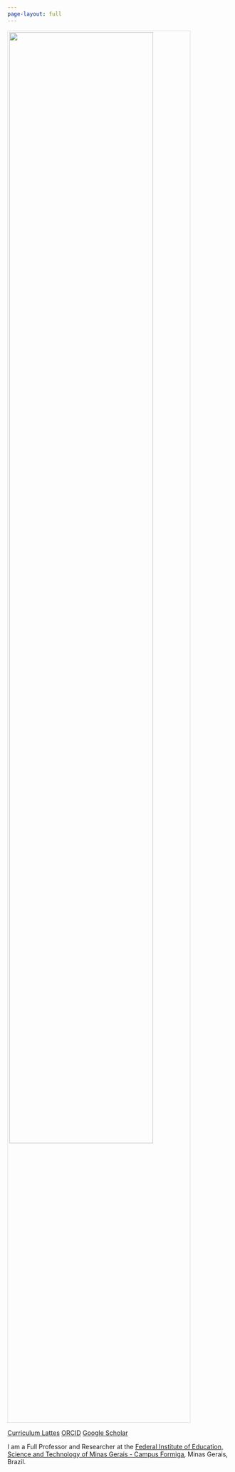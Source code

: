 ```yaml
---
page-layout: full
---
```


::: {.container-fluid}
::: {.row .justify-content-center}
::: {.col-md-8 .col-lg-6}

::: {.grid}
::: {.g-col-12 .g-col-md-4 .text-center}
![](wss.jpg){width="80%" style="border: 1px solid #ddd; padding: 3px;"}

::: {.mt-4}
[<i class="fas fa-graduation-cap"></i> Curriculum Lattes](http://lattes.cnpq.br/7319553236390710){.btn .btn-outline-dark .btn-sm .me-2 .mb-2 style="display: inline-block;" target="_blank"}
[<i class="fab fa-orcid"></i> ORCID](https://orcid.org/0000-0003-2396-3507){.btn .btn-outline-dark .btn-sm .me-2 .mb-2 style="display: inline-block;" target="_blank"}
[<i class="fab fa-google"></i> Google Scholar](https://scholar.google.com.br/citations?user=hRQ0bCIAAAAJ&hl=pt-BR){.btn .btn-outline-dark .btn-sm .mb-2 style="display: inline-block;" target="_blank"}
:::
:::

::: {.g-col-12 .g-col-md-8}
I am a Full Professor and Researcher at the [Federal Institute of Education, Science and Technology of Minas Gerais - Campus Formiga](https://www.formiga.ifmg.edu.br/mestrado-profissional-em-administracao/docentes-permanetes#:~:text=Prof.%20Dr.%20Washington-,Santos,-Silva){target="_blank"}, Minas Gerais, Brazil. 
:::
:::

:::
:::
:::


